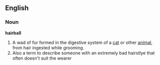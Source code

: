 ==English==

=== Noun ===
'''hairball'''
# A wad of fur formed in the digestive system of a [[cat]] or other [[animal]], from hair ingested while grooming.
# Also a term to describe someone with an extremely bad hairstlye that often doesn't suit the wearer